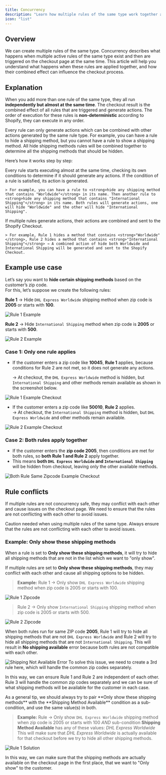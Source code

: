 ```yaml
---
title: Concurrency
description: "Learn how multiple rules of the same type work together and how they impact the checkout process."
icon: "list"
---
```


## Overview

We can create multiple rules of the same type. Concurrency describes what happens when multiple active rules of the same type exist and then are triggered on the checkout page at the same time.
This article will help you understand what happens when these rules are applied together, and how their combined effect can influence the checkout process.

## Explanation

When you add more than one rule of the same type, they all run **independently but almost at the same time**. The checkout result is the combined effect of all rules that are triggered and generate actions. The order of execution for these rules is **non-deterministic** according to Shopify, they can execute in any order.

<Note>
  Every rule can only generate actions which can be combined with other actions generated by the same rule type.
  For example, you can have a rule to hide a shipping method, but you cannot have a rule to show a shipping method.
  All hide shipping methods rules will be combined together to determine all the shipping methods that should be hidden.
</Note>

Here’s how it works step by step:

<Steps>
  <Step title="Every rule starts executing">
    Every rule starts executing almost at the same time, checking its own conditions to determine if it should generate any actions.
  </Step>

  <Step title="Rule actions are generated">
    If the condition of a rule is satisfied, its action is generated.
    
    > For example, you can have a rule to <strong>hide any shipping method that contains "Worldwide"</strong> in its name. Then another rule to <strong>hide any shipping method that contains "International Shipping"</strong> in its name. Both rules will generate actions, one will hide "Worldwide" and the other will hide "International Shipping".
  </Step>

  <Step title="Actions are combined">
    If multiple rules generate actions, their actions are combined and sent to the Shopify Checkout.

    > For example, Rule 1 hides a method that contains <strong>"Worldwide"</strong>, Rule 2 hides a method that contains <strong>"International Shipping"</strong> → A combined action of hide both Worldwide and International Shipping will be generated and sent to the Shopify Checkout.
  
  </Step>
</Steps>

## Example use case

Let’s say you want to **hide certain shipping methods** based on the customer’s zip code.  
For this, let’s suppose we create the following rules:

**Rule 1** → Hide `DHL Express Worldwide` shipping method when zip code is **2005** or starts with **100**.

<Frame>
<img
  src="/images/advanced/concurrency/rule-1-example.webp"
  alt="Rule 1 Example"
/>
</Frame>

**Rule 2** → Hide `International Shipping` method when zip code is **2005** or starts with **500**.

<Frame>
<img
  src="/images/advanced/concurrency/rule-2-example.webp"
  alt="Rule 2 Example"
/>
</Frame>

### Case 1: Only one rule applies

- If the customer enters a zip code like **10045**, **Rule 1** applies, because conditions for Rule 2 are not met, so it does not generate any actions.

  → At checkout, the `DHL Express Worldwide` method is hidden, but `International Shipping` and other methods remain available as shown in the screenshot below.

<Frame>
<img
  src="/images/advanced/concurrency/rule-1-example-checkout.webp"
  alt="Rule 1 Example Checkout"
/>
</Frame>

- If the customer enters a zip code like **50010**, **Rule 2** applies.  
  → At checkout, the `International Shipping` method is hidden, but `DHL Express Worldwide` and other methods remain available.

<Frame>
<img
  src="/images/advanced/concurrency/rule-2-example-checkout.webp"
  alt="Rule 2 Example Checkout"
/>
</Frame>

### Case 2: Both rules apply together

- If the customer enters the **zip code 2005**, then conditions are met for both rules, so **both Rule 1 and Rule 2** apply together.
- This means **both `DHL Express Worldwide` and `International Shipping`** will be hidden from checkout, leaving only the other available methods.

<Frame>
<img
  src="/images/advanced/concurrency/both-rule-same-zipcode-example-checkout.webp"
  alt="Both Rule Same Zipcode Example Checkout"
/>
</Frame>

## Rule conflicts

If multiple rules are not concurrency safe, they may conflict with each other and cause issues on the checkout page.
We need to ensure that the rules are not conflicting with each other to avoid issues.

<Warning>
  Caution needed when using multiple rules of the same type. Always ensure that the rules are not conflicting with each other to avoid issues.
</Warning>

### Example: Only show these shipping methods

When a rule is set to **Only show these shipping methods**, it will try to hide all shipping methods that are not in the list which we want to "only show".

If multiple rules are set to **Only show these shipping methods**, they may conflict with each other and cause all shipping options to be hidden.

> **Example:** Rule 1 → Only show `DHL Express Worldwide` shipping method when zip code is 2005 or starts with 100.

<Frame>
<img
  src="/images/advanced/concurrency/rule-1-zipcode.webp"
  alt="Rule 1 Zipcode"
/>
</Frame>

> Rule 2 → Only show `International Shipping` shipping method when zip code is 2005 or starts with 500.

<Frame>
<img
  src="/images/advanced/concurrency/rule-2-zipcode.webp"
  alt="Rule 2 Zipcode"
/>
</Frame>

When both rules run for same ZIP code **2005**, Rule 1 will try to hide all shipping methods that are not `DHL Express Worldwide` and Rule 2 will try to hide all shipping methods that are not `International Shipping`. This will result in **No shipping available** error because both rules are not compatible with each other.

<Frame>
<img
  src="/images/advanced/concurrency/shipping-not-available-error.webp"
  alt="Shipping Not Available Error"
/>
</Frame>

<Check>
To solve this issue, we need to create a 3rd rule here, which will handle the common zip codes separately.
</Check>

In this way, we can ensure Rule 1 and Rule 2 are independent of each other. Rule 3 will handle the common zip codes separately and we can be sure of what shipping methods will be available for the customer in each case.

<Tip>
As a general tip, we should always try to pair **Only show these shipping methods** with the **Shipping Method Available** condition as a sub-condition, and use the same value(s) in both.

> **Example:** Rule → Only show `DHL Express Worldwide` shipping method when zip code is 2005 or starts with 100 _AND_ sub-condition **Shipping Method Available** has any of these values: _DHL Express Worldwide_ This will make sure that _DHL Express Worldwide_ is actually available for that checkout before we try to hide all other shipping methods.

<Frame>
<img
  src="/images/advanced/concurrency/rule-1-solution.webp"
  alt="Rule 1 Solution"
/>
</Frame>

In this way, we can make sure that the shipping methods are actually available on the checkout page in the first place, that we want to "Only show" to the customer.

</Tip>
